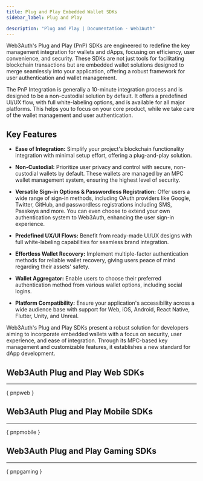 ```yaml
---
title: Plug and Play Embedded Wallet SDKs
sidebar_label: Plug and Play

description: "Plug and Play | Documentation - Web3Auth"
---
```



Web3Auth's Plug and Play (PnP) SDKs are engineered to redefine the key management integration for
wallets and dApps, focusing on efficiency, user convenience, and security. These SDKs are not just
tools for facilitating blockchain transactions but are embedded wallet solutions designed to merge
seamlessly into your application, offering a robust framework for user authentication and wallet
management.

The PnP Integration is generally a 10-minute integration process and is designed to be a
non-custodial solution by default. It offers a predefined UI/UX flow, with full white-labeling
options, and is available for all major platforms. This helps you to focus on your core product,
while we take care of the wallet management and user authentication.

<ModalAnim />

## Key Features

- **Ease of Integration:** Simplify your project's blockchain functionality integration with minimal
  setup effort, offering a plug-and-play solution.

- **Non-Custodial:** Prioritize user privacy and control with secure, non-custodial wallets by
  default. These wallets are managed by an MPC wallet management system, ensuring the highest level
  of security.

- **Versatile Sign-in Options & Passwordless Registration:** Offer users a wide range of sign-in
  methods, including OAuth providers like Google, Twitter, GitHub, and passwordless registrations
  including SMS, Passkeys and more. You can even choose to extend your own authentication system to
  Web3Auth, enhancing the user sign-in experience.

- **Predefined UX/UI Flows:** Benefit from ready-made UI/UX designs with full white-labeling
  capabilities for seamless brand integration.

- **Effortless Wallet Recovery:** Implement multiple-factor authentication methods for reliable
  wallet recovery, giving users peace of mind regarding their assets' safety.

- **Wallet Aggregator:** Enable users to choose their preferred authentication method from various
  wallet options, including social logins.

- **Platform Compatibility:** Ensure your application's accessibility across a wide audience base
  with support for Web, iOS, Android, React Native, Flutter, Unity, and Unreal.

Web3Auth's Plug and Play SDKs present a robust solution for developers aiming to incorporate
embedded wallets with a focus on security, user experience, and ease of integration. Through its
MPC-based key management and customizable features, it establishes a new standard for dApp
development.

## Web3Auth Plug and Play Web SDKs

---

{ pnpweb }

## Web3Auth Plug and Play Mobile SDKs

---

{ pnpmobile }

## Web3Auth Plug and Play Gaming SDKs

---

{ pnpgaming }
